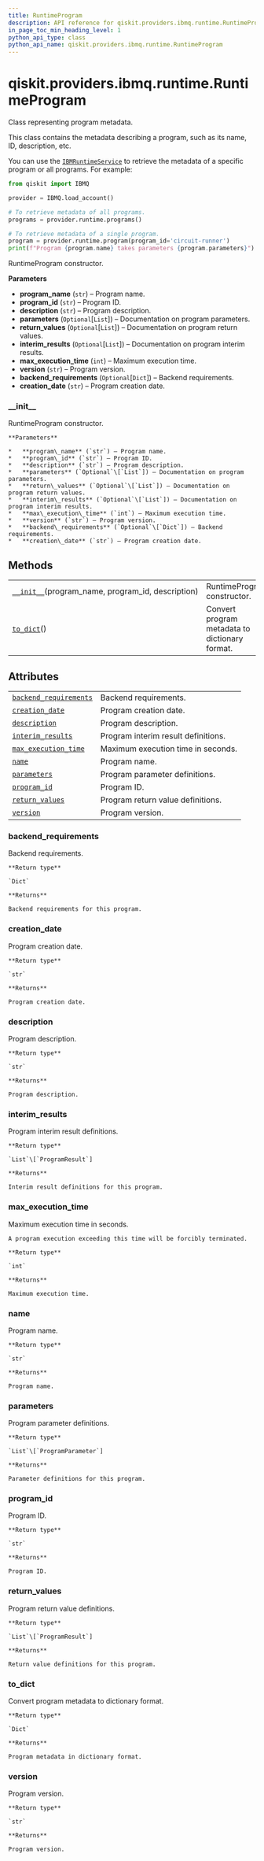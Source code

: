 ```yaml
---
title: RuntimeProgram
description: API reference for qiskit.providers.ibmq.runtime.RuntimeProgram
in_page_toc_min_heading_level: 1
python_api_type: class
python_api_name: qiskit.providers.ibmq.runtime.RuntimeProgram
---
```


# qiskit.providers.ibmq.runtime.RuntimeProgram

<Class id="qiskit.providers.ibmq.runtime.RuntimeProgram" github="https://github.com/qiskit/qiskit-ibmq-provider/tree/stable/0.13/qiskit/providers/ibmq/runtime/runtime_program.py" signature="RuntimeProgram(program_name, program_id, description, parameters=None, return_values=None, interim_results=None, max_execution_time=0, version='0', backend_requirements=None, creation_date='')">
  Class representing program metadata.

  This class contains the metadata describing a program, such as its name, ID, description, etc.

  You can use the [`IBMRuntimeService`](qiskit.providers.ibmq.runtime.IBMRuntimeService "qiskit.providers.ibmq.runtime.IBMRuntimeService") to retrieve the metadata of a specific program or all programs. For example:

  ```python
  from qiskit import IBMQ

  provider = IBMQ.load_account()

  # To retrieve metadata of all programs.
  programs = provider.runtime.programs()

  # To retrieve metadata of a single program.
  program = provider.runtime.program(program_id='circuit-runner')
  print(f"Program {program.name} takes parameters {program.parameters}")
  ```

  RuntimeProgram constructor.

  **Parameters**

  *   **program\_name** (`str`) – Program name.
  *   **program\_id** (`str`) – Program ID.
  *   **description** (`str`) – Program description.
  *   **parameters** (`Optional`\[`List`]) – Documentation on program parameters.
  *   **return\_values** (`Optional`\[`List`]) – Documentation on program return values.
  *   **interim\_results** (`Optional`\[`List`]) – Documentation on program interim results.
  *   **max\_execution\_time** (`int`) – Maximum execution time.
  *   **version** (`str`) – Program version.
  *   **backend\_requirements** (`Optional`\[`Dict`]) – Backend requirements.
  *   **creation\_date** (`str`) – Program creation date.

  ### \_\_init\_\_

  <Function id="qiskit.providers.ibmq.runtime.RuntimeProgram.__init__" name="__init__" signature="__init__(program_name, program_id, description, parameters=None, return_values=None, interim_results=None, max_execution_time=0, version='0', backend_requirements=None, creation_date='')">
    RuntimeProgram constructor.

    **Parameters**

    *   **program\_name** (`str`) – Program name.
    *   **program\_id** (`str`) – Program ID.
    *   **description** (`str`) – Program description.
    *   **parameters** (`Optional`\[`List`]) – Documentation on program parameters.
    *   **return\_values** (`Optional`\[`List`]) – Documentation on program return values.
    *   **interim\_results** (`Optional`\[`List`]) – Documentation on program interim results.
    *   **max\_execution\_time** (`int`) – Maximum execution time.
    *   **version** (`str`) – Program version.
    *   **backend\_requirements** (`Optional`\[`Dict`]) – Backend requirements.
    *   **creation\_date** (`str`) – Program creation date.
  </Function>

  ## Methods

  |                                                                                                                                                                       |                                                |
  | --------------------------------------------------------------------------------------------------------------------------------------------------------------------- | ---------------------------------------------- |
  | [`__init__`](#qiskit.providers.ibmq.runtime.RuntimeProgram.__init__ "qiskit.providers.ibmq.runtime.RuntimeProgram.__init__")(program\_name, program\_id, description) | RuntimeProgram constructor.                    |
  | [`to_dict`](#qiskit.providers.ibmq.runtime.RuntimeProgram.to_dict "qiskit.providers.ibmq.runtime.RuntimeProgram.to_dict")()                                           | Convert program metadata to dictionary format. |

  ## Attributes

  |                                                                                                                                                                  |                                     |
  | ---------------------------------------------------------------------------------------------------------------------------------------------------------------- | ----------------------------------- |
  | [`backend_requirements`](#qiskit.providers.ibmq.runtime.RuntimeProgram.backend_requirements "qiskit.providers.ibmq.runtime.RuntimeProgram.backend_requirements") | Backend requirements.               |
  | [`creation_date`](#qiskit.providers.ibmq.runtime.RuntimeProgram.creation_date "qiskit.providers.ibmq.runtime.RuntimeProgram.creation_date")                      | Program creation date.              |
  | [`description`](#qiskit.providers.ibmq.runtime.RuntimeProgram.description "qiskit.providers.ibmq.runtime.RuntimeProgram.description")                            | Program description.                |
  | [`interim_results`](#qiskit.providers.ibmq.runtime.RuntimeProgram.interim_results "qiskit.providers.ibmq.runtime.RuntimeProgram.interim_results")                | Program interim result definitions. |
  | [`max_execution_time`](#qiskit.providers.ibmq.runtime.RuntimeProgram.max_execution_time "qiskit.providers.ibmq.runtime.RuntimeProgram.max_execution_time")       | Maximum execution time in seconds.  |
  | [`name`](#qiskit.providers.ibmq.runtime.RuntimeProgram.name "qiskit.providers.ibmq.runtime.RuntimeProgram.name")                                                 | Program name.                       |
  | [`parameters`](#qiskit.providers.ibmq.runtime.RuntimeProgram.parameters "qiskit.providers.ibmq.runtime.RuntimeProgram.parameters")                               | Program parameter definitions.      |
  | [`program_id`](#qiskit.providers.ibmq.runtime.RuntimeProgram.program_id "qiskit.providers.ibmq.runtime.RuntimeProgram.program_id")                               | Program ID.                         |
  | [`return_values`](#qiskit.providers.ibmq.runtime.RuntimeProgram.return_values "qiskit.providers.ibmq.runtime.RuntimeProgram.return_values")                      | Program return value definitions.   |
  | [`version`](#qiskit.providers.ibmq.runtime.RuntimeProgram.version "qiskit.providers.ibmq.runtime.RuntimeProgram.version")                                        | Program version.                    |

  ### backend\_requirements

  <Function id="qiskit.providers.ibmq.runtime.RuntimeProgram.backend_requirements" name="backend_requirements" signature="property backend_requirements">
    Backend requirements.

    **Return type**

    `Dict`

    **Returns**

    Backend requirements for this program.
  </Function>

  ### creation\_date

  <Function id="qiskit.providers.ibmq.runtime.RuntimeProgram.creation_date" name="creation_date" signature="property creation_date">
    Program creation date.

    **Return type**

    `str`

    **Returns**

    Program creation date.
  </Function>

  ### description

  <Function id="qiskit.providers.ibmq.runtime.RuntimeProgram.description" name="description" signature="property description">
    Program description.

    **Return type**

    `str`

    **Returns**

    Program description.
  </Function>

  ### interim\_results

  <Function id="qiskit.providers.ibmq.runtime.RuntimeProgram.interim_results" name="interim_results" signature="property interim_results">
    Program interim result definitions.

    **Return type**

    `List`\[`ProgramResult`]

    **Returns**

    Interim result definitions for this program.
  </Function>

  ### max\_execution\_time

  <Function id="qiskit.providers.ibmq.runtime.RuntimeProgram.max_execution_time" name="max_execution_time" signature="property max_execution_time">
    Maximum execution time in seconds.

    A program execution exceeding this time will be forcibly terminated.

    **Return type**

    `int`

    **Returns**

    Maximum execution time.
  </Function>

  ### name

  <Function id="qiskit.providers.ibmq.runtime.RuntimeProgram.name" name="name" signature="property name">
    Program name.

    **Return type**

    `str`

    **Returns**

    Program name.
  </Function>

  ### parameters

  <Function id="qiskit.providers.ibmq.runtime.RuntimeProgram.parameters" name="parameters" signature="property parameters">
    Program parameter definitions.

    **Return type**

    `List`\[`ProgramParameter`]

    **Returns**

    Parameter definitions for this program.
  </Function>

  ### program\_id

  <Function id="qiskit.providers.ibmq.runtime.RuntimeProgram.program_id" name="program_id" signature="property program_id">
    Program ID.

    **Return type**

    `str`

    **Returns**

    Program ID.
  </Function>

  ### return\_values

  <Function id="qiskit.providers.ibmq.runtime.RuntimeProgram.return_values" name="return_values" signature="property return_values">
    Program return value definitions.

    **Return type**

    `List`\[`ProgramResult`]

    **Returns**

    Return value definitions for this program.
  </Function>

  ### to\_dict

  <Function id="qiskit.providers.ibmq.runtime.RuntimeProgram.to_dict" name="to_dict" signature="to_dict()">
    Convert program metadata to dictionary format.

    **Return type**

    `Dict`

    **Returns**

    Program metadata in dictionary format.
  </Function>

  ### version

  <Function id="qiskit.providers.ibmq.runtime.RuntimeProgram.version" name="version" signature="property version">
    Program version.

    **Return type**

    `str`

    **Returns**

    Program version.
  </Function>
</Class>

